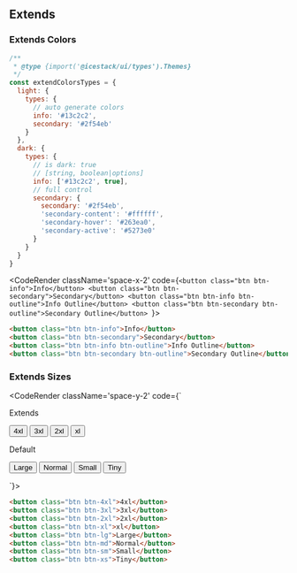
## Extends

### Extends Colors

```js filename="icestack.config.js"
/**
 * @type {import('@icestack/ui/types').Themes}
 */
const extendColorsTypes = {
  light: {
    types: {
      // auto generate colors
      info: '#13c2c2',
      secondary: '#2f54eb'
    }
  },
  dark: {
    types: {
      // is dark: true
      // [string, boolean|options]
      info: ['#13c2c2', true],
      // full control
      secondary: {
        secondary: '#2f54eb',
        'secondary-content': '#ffffff',
        'secondary-hover': '#263ea0',
        'secondary-active': '#5273e0'
      }
    }
  }
}
```

<CodeRender className='space-x-2' code={`<button class="btn btn-info">Info</button>
<button class="btn btn-secondary">Secondary</button>
<button class="btn btn-info btn-outline">Info Outline</button>
<button class="btn btn-secondary btn-outline">Secondary Outline</button>
`}></CodeRender>

```html
<button class="btn btn-info">Info</button>
<button class="btn btn-secondary">Secondary</button>
<button class="btn btn-info btn-outline">Info Outline</button>
<button class="btn btn-secondary btn-outline">Secondary Outline</button>
```

### Extends Sizes

<CodeRender className='space-y-2' code={`
<div class="flex space-x-2 items-center">
<span>Extends</span>

<button class="btn btn-4xl">4xl</button>
<button class="btn btn-3xl">3xl</button>
<button class="btn btn-2xl">2xl</button>
<button class="btn btn-xl">xl</button>
</div>
<div class="flex space-x-2 items-center">
<span>Default</span>

<button class="btn btn-lg">Large</button>
<button class="btn btn-md">Normal</button>
<button class="btn btn-sm">Small</button>
<button class="btn btn-xs">Tiny</button>
</div>
`}></CodeRender>

```html
<button class="btn btn-4xl">4xl</button>
<button class="btn btn-3xl">3xl</button>
<button class="btn btn-2xl">2xl</button>
<button class="btn btn-xl">xl</button>
<button class="btn btn-lg">Large</button>
<button class="btn btn-md">Normal</button>
<button class="btn btn-sm">Small</button>
<button class="btn btn-xs">Tiny</button>
```

